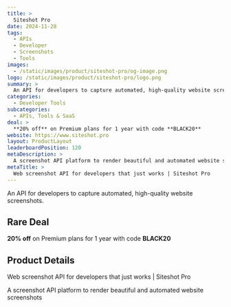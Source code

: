 ```yaml
---
title: >
  Siteshot Pro
date: 2024-11-28
tags:
  - APIs
  - Developer
  - Screenshots
  - Tools
images:
  - /static/images/product/siteshot-pro/og-image.png
logo: /static/images/product/siteshot-pro/logo.png
summary: >
  An API for developers to capture automated, high-quality website screenshots.
categories:
  - Developer Tools
subcategories:
  - APIs, Tools & SaaS
deal: >
  **20% off** on Premium plans for 1 year with code **BLACK20**
website: https://www.siteshot.pro
layout: ProductLayout
leaderboardPosition: 120
metaDescription: >
  A screenshot API platform to render beautiful and automated website screenshots
metaTitle: >
  Web screenshot API for developers that just works | Siteshot Pro
---
```

An API for developers to capture automated, high-quality website screenshots.

## Rare Deal

**20% off** on Premium plans for 1 year with code **BLACK20**

## Product Details

Web screenshot API for developers that just works | Siteshot Pro

A screenshot API platform to render beautiful and automated website screenshots
